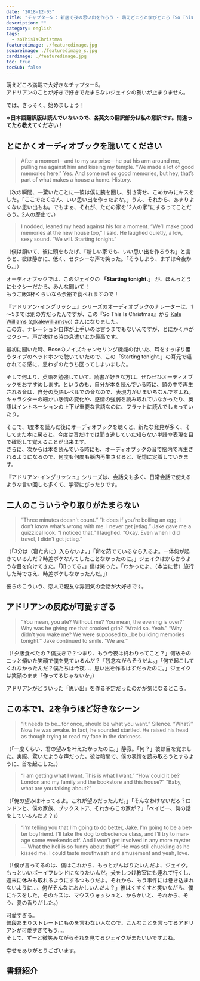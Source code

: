 ```yaml
---
date: "2018-12-05"
title: "チャプター5 : 新居で夜の思い出を作ろう - 萌えどころと学びどころ『So This is Christmas/アドリアン･イングリッシュ(6)』"
description: ""
category: english
tags:
  - soThisIsChristmas
featuredimage: ./featuredimage.jpg
squareimage: ./featuredimage_s.jpg
cardimage: ./featuredimage.jpg
toc: true
tocSub: false
---
```



萌えどころ満載で大好きなチャプター5。  
アドリアンのことが好きで好きでたまらないジェイクの勢いが止まりません。

では、さっそく、始めましょう！

<SoThisIsChristmasIndex />

**※日本語翻訳版は読んでいないので、各英文の翻訳部分は私の意訳です。間違ってたら教えてください！**

## とにかくオーディオブックを聴いてください

<Blockquote srcBook="soThisIsChristmas" lang="en" book>
After a moment—and to my surprise—he put his arm around me, pulling me against him and kissing my temple. “We made a lot of good memories here.” Yes. And some not so good memories, but hey, that’s part of what makes a house a home. History.
</Blockquote>

<p className="translation">（次の瞬間、―驚いたことに―彼は僕に腕を回し、引き寄せ、こめかみにキスをした。「ここでたくさん、いい思い出を作ったよな。」うん、それから、あまりよくない思い出もね。でもまぁ、それが、ただの家を"2人の家"にするってことだろう。2人の歴史で。）</p>

<Blockquote srcBook="soThisIsChristmas" lang="en" book>
I nodded, leaned my head against his for a moment. “We’ll make good memories at the new house too,” I said. He laughed quietly, a low, sexy sound. “We will. Starting tonight.”
</Blockquote>

<p className="translation">（僕は頷いて、彼に頭をもたげ、「新しい家でも、いい思い出を作ろうね」と言うと、彼は静かに、低く、セクシーな声で笑った。「そうしよう、まずは今夜から。」）</p>

オーディオブックでは、このジェイクの **「Starting tonight.」** が、ほんっとうにセクシーだから、みんな聞いて！  
もうご飯3杯くらいなら余裕で食べれますので！

<Amazon
  asin="B07DP5VDT6"
  title="So This is Christmas (The Adrien English Mysteries #6)"
  linkId="695deb8fb82d81c7fb0f584f433d9fb2"
  author="Josh Lanyon"
/>

『アドリアン･イングリッシュ』シリーズのオーディオブックのナレーターは、1～5までは別の方だったんですが、この『So This Is Christmas』から [Kale Williams (@kalewilliamsvo)](https://twitter.com/kalewilliamsvo) さんになりました。  
この方、ナレーション自体が上手いのは言うまでもないんですが、とにかく声がセクシー。声が抜ける時の息遣いとか最高です。

最初に聞いた時、Boseのノイズキャンセリング機能の付いた、耳をすっぽり覆うタイプのヘッドホンで聴いていたので、この「Starting tonight.」の耳元で囁かれてる感に、思わずのたうち回ってしまいました。

そして何より、英語を勉強していて、読書が好きな方は、ぜひぜひオーディオブックをおすすめします。というのも、自分が本を読んでいる時に、頭の中で再生される音は、自分の英語レベルでの音なので、表現力がいまいちなんですよね。  
キャラクターの細かい感情の変化や、感情の強弱を読み取れていなかったり、英語はイントネーションの上下が重要な言語なのに、フラットに読んでしまっていたり。

そこで、1度本を読んだ後にオーディオブックを聴くと、新たな発見が多く、そしてまた本に戻ると、今度は音だけでは聞き逃していた知らない単語や表現を目で確認して覚えることが出来ます。  
さらに、次からは本を読んでいる時にも、オーディオブックの音で脳内で再生されるようになるので、何度も何度も脳内再生させると、記憶に定着していきます。

『アドリアン･イングリッシュ』シリーズは、会話文も多く、日常会話で使えるような言い回しも多くて、学習にぴったりです。

## 二人のこういうやり取りがたまらない

<Blockquote srcBook="soThisIsChristmas" lang="en" book>
“Three minutes doesn't count.“ “It does if you’re boiling an egg. I don’t know what’s wrong with me. I never get jetlag.” Jake gave me a quizzical look. “I noticed that.” I laughed. “Okay. Even when I did travel, I didn’t get jetlag.”
</Blockquote>

<p className="translation">（「3分は（寝た内に）入らないよ。」「卵を茹でているなら入るよ。一体何が起きているんだ？時差ボケなんてしたことなかったのに。」ジェイクはからかうような目を向けてきた。「知ってる。」僕は笑った。「わかったよ、（本当に昔）旅行した時でさえ、時差ボケしなかったんだ。」）</p>

<Vocabulary en="quizzical" ja="からかうような、訝しげな" />

彼らのこういう、恋人で親友な雰囲気の会話が大好きです。

## アドリアンの反応が可愛すぎる

<Blockquote srcBook="soThisIsChristmas" lang="en" book>
 “You mean, you ate? Without me? You mean, the evening is over?” Why was he giving me that crooked grin? “Afraid so. Yeah.” “Why didn’t you wake me? We were supposed to…be building memories tonight.” Jake continued to smile. “We are.”
</Blockquote>

<p className="translation">（「夕飯食べたの？僕抜きで？つまり、もう今夜は終わりってこと？」何故そのニッと傾いた笑顔で僕を見ているんだ？「残念ながらそうだよ。」「何で起こしてくれなかったんだ？僕たちは今夜…、思い出を作るはずだったのに。」ジェイクは笑顔のまま「作ってるじゃないか」）</p>

アドリアンがどういった「思い出」を作る予定だったのかが気になるところ。

## この本で1、2を争うほど好きなシーン

<Blockquote srcBook="soThisIsChristmas" lang="en" book>
“It needs to be…for once, should be what you want.” Silence. “What?” Now he was awake. In fact, he sounded startled. He raised his head as though trying to read my face in the darkness.
</Blockquote>

<p className="translation">（「一度くらい、君の望みを叶えたかったのに。」静寂。「何？」彼は目を覚ました。実際、驚いたような声だった。彼は暗闇で、僕の表情を読み取ろうとするように、首を起こした。）</p>

<Vocabulary en="startle" ja="びっくりさせる、ハッとさせる" />

<Blockquote srcBook="soThisIsChristmas" lang="en" book>
“I am getting what I want. This is what I want.” “How could it be? London and my family and the bookstore and this house?” “Baby, what are you talking about?”
</Blockquote>

<p className="translation">（「俺の望みは叶ってるよ。これが望みだったんだ。」「そんなわけないだろ？ロンドンと、僕の家族、ブックストア、それからこの家が？」「ベイビー、何の話をしているんだよ？」）</p>

<Blockquote srcBook="soThisIsChristmas" lang="en" book>
“I’m telling you that I’m going to do better, Jake. I’m going to be a better boyfriend. I’ll take the dog to obedience class, and I’ll try to manage some weekends off. And I won’t get involved in any more myster— What the hell is so funny about that?” He was still chuckling as he kissed me. I could taste mouthwash and amusement and yeah, love.
</Blockquote>

<p className="translation">（「僕が言ってるのは、僕はこれから、もっとがんばりたいんだよ、ジェイク。もっといいボーイフレンドになりたいんだ。犬をしつけ教室にも連れて行くし、週末に休みも取れるようにするつもりだよ。それから、もう事件には巻き込まれないように…、何がそんなにおかしいんだよ？」彼はくすくすと笑いながら、僕にキスをした。そのキスは、マウスウォッシュと、からかいと、それから、そう、愛の香りがした。）</p>

<Vocabulary en="obedience class" ja="しつけ教室" />

可愛すぎる。  
普段あまりストレートにものを言わない人なので、こんなことを言ってるアドリアンが可愛すぎてもう…。  
そして、ずーと微笑みながらそれを見てるジェイクがまたいいですよね。

幸せをありがとうございます。

## 書籍紹介

<Amazon book="soThisIsChristmas" />

<AffiliateBanner type="english" />

<SoThisIsChristmasIndex open />
